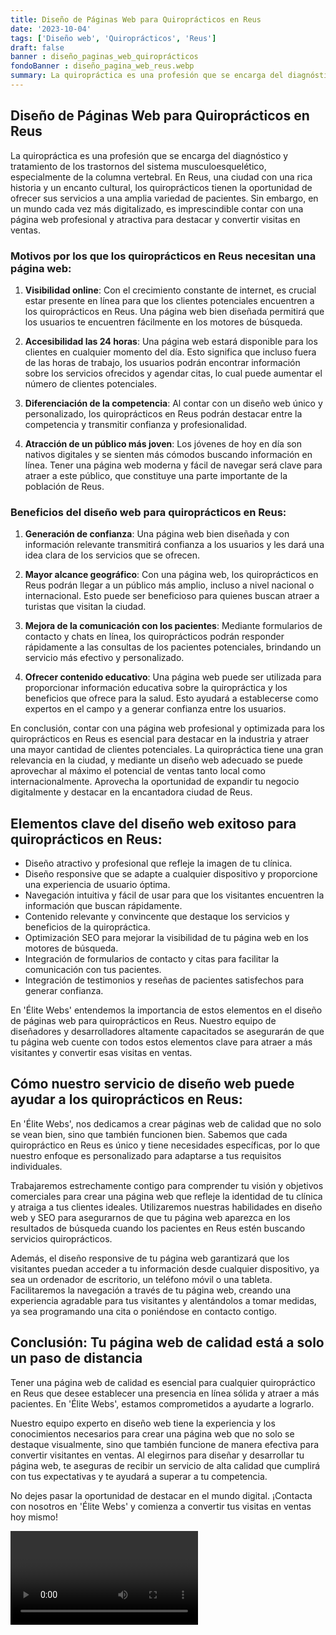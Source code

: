 ```yaml
---
title: Diseño de Páginas Web para Quiroprácticos en Reus
date: '2023-10-04'
tags: ['Diseño web', 'Quiroprácticos', 'Reus']
draft: false
banner : diseño_paginas_web_quiroprácticos
fondoBanner : diseño_pagina_web_reus.webp
summary: La quiropráctica es una profesión que se encarga del diagnóstico y tratamiento de los trastornos del sistema musculoesquelético, especialmente de la columna vertebral. En Reus, una ciudad con una rica historia y un encanto cultural, los quiroprácticos tienen la oportunidad de ofrecer sus servicios a una amplia variedad de pacientes. Sin embargo, en un mundo cada vez más digitalizado, es imprescindible contar con una página web profesional y atractiva para destacar y convertir visitas en ventas.
---
```


## Diseño de Páginas Web para Quiroprácticos en Reus

La quiropráctica es una profesión que se encarga del diagnóstico y tratamiento de los trastornos del sistema musculoesquelético, especialmente de la columna vertebral. En Reus, una ciudad con una rica historia y un encanto cultural, los quiroprácticos tienen la oportunidad de ofrecer sus servicios a una amplia variedad de pacientes. Sin embargo, en un mundo cada vez más digitalizado, es imprescindible contar con una página web profesional y atractiva para destacar y convertir visitas en ventas.

### Motivos por los que los quiroprácticos en Reus necesitan una página web:

1. **Visibilidad online**: Con el crecimiento constante de internet, es crucial estar presente en línea para que los clientes potenciales encuentren a los quiroprácticos en Reus. Una página web bien diseñada permitirá que los usuarios te encuentren fácilmente en los motores de búsqueda.

2. **Accesibilidad las 24 horas**: Una página web estará disponible para los clientes en cualquier momento del día. Esto significa que incluso fuera de las horas de trabajo, los usuarios podrán encontrar información sobre los servicios ofrecidos y agendar citas, lo cual puede aumentar el número de clientes potenciales.

3. **Diferenciación de la competencia**: Al contar con un diseño web único y personalizado, los quiroprácticos en Reus podrán destacar entre la competencia y transmitir confianza y profesionalidad.

4. **Atracción de un público más joven**: Los jóvenes de hoy en día son nativos digitales y se sienten más cómodos buscando información en línea. Tener una página web moderna y fácil de navegar será clave para atraer a este público, que constituye una parte importante de la población de Reus.

### Beneficios del diseño web para quiroprácticos en Reus:

1. **Generación de confianza**: Una página web bien diseñada y con información relevante transmitirá confianza a los usuarios y les dará una idea clara de los servicios que se ofrecen.

2. **Mayor alcance geográfico**: Con una página web, los quiroprácticos en Reus podrán llegar a un público más amplio, incluso a nivel nacional o internacional. Esto puede ser beneficioso para quienes buscan atraer a turistas que visitan la ciudad.

3. **Mejora de la comunicación con los pacientes**: Mediante formularios de contacto y chats en línea, los quiroprácticos podrán responder rápidamente a las consultas de los pacientes potenciales, brindando un servicio más efectivo y personalizado.

4. **Ofrecer contenido educativo**: Una página web puede ser utilizada para proporcionar información educativa sobre la quiropráctica y los beneficios que ofrece para la salud. Esto ayudará a establecerse como expertos en el campo y a generar confianza entre los usuarios.

En conclusión, contar con una página web profesional y optimizada para los quiroprácticos en Reus es esencial para destacar en la industria y atraer una mayor cantidad de clientes potenciales. La quiropráctica tiene una gran relevancia en la ciudad, y mediante un diseño web adecuado se puede aprovechar al máximo el potencial de ventas tanto local como internacionalmente. Aprovecha la oportunidad de expandir tu negocio digitalmente y destacar en la encantadora ciudad de Reus.

<GifSeo />

<Cta />

## Elementos clave del diseño web exitoso para quiroprácticos en Reus:

- Diseño atractivo y profesional que refleje la imagen de tu clínica.
- Diseño responsive que se adapte a cualquier dispositivo y proporcione una experiencia de usuario óptima.
- Navegación intuitiva y fácil de usar para que los visitantes encuentren la información que buscan rápidamente.
- Contenido relevante y convincente que destaque los servicios y beneficios de la quiropráctica.
- Optimización SEO para mejorar la visibilidad de tu página web en los motores de búsqueda.
- Integración de formularios de contacto y citas para facilitar la comunicación con tus pacientes.
- Integración de testimonios y reseñas de pacientes satisfechos para generar confianza.

En 'Élite Webs' entendemos la importancia de estos elementos en el diseño de páginas web para quiroprácticos en Reus. Nuestro equipo de diseñadores y desarrolladores altamente capacitados se asegurarán de que tu página web cuente con todos estos elementos clave para atraer a más visitantes y convertir esas visitas en ventas.

## Cómo nuestro servicio de diseño web puede ayudar a los quiroprácticos en Reus:

En 'Élite Webs', nos dedicamos a crear páginas web de calidad que no solo se vean bien, sino que también funcionen bien. Sabemos que cada quiropráctico en Reus es único y tiene necesidades específicas, por lo que nuestro enfoque es personalizado para adaptarse a tus requisitos individuales.

Trabajaremos estrechamente contigo para comprender tu visión y objetivos comerciales para crear una página web que refleje la identidad de tu clínica y atraiga a tus clientes ideales. Utilizaremos nuestras habilidades en diseño web y SEO para asegurarnos de que tu página web aparezca en los resultados de búsqueda cuando los pacientes en Reus estén buscando servicios quiroprácticos.

Además, el diseño responsive de tu página web garantizará que los visitantes puedan acceder a tu información desde cualquier dispositivo, ya sea un ordenador de escritorio, un teléfono móvil o una tableta. Facilitaremos la navegación a través de tu página web, creando una experiencia agradable para tus visitantes y alentándolos a tomar medidas, ya sea programando una cita o poniéndose en contacto contigo.

## Conclusión: Tu página web de calidad está a solo un paso de distancia

Tener una página web de calidad es esencial para cualquier quiropráctico en Reus que desee establecer una presencia en línea sólida y atraer a más pacientes. En 'Élite Webs', estamos comprometidos a ayudarte a lograrlo.

Nuestro equipo experto en diseño web tiene la experiencia y los conocimientos necesarios para crear una página web que no solo se destaque visualmente, sino que también funcione de manera efectiva para convertir visitantes en ventas. Al elegirnos para diseñar y desarrollar tu página web, te aseguras de recibir un servicio de alta calidad que cumplirá con tus expectativas y te ayudará a superar a tu competencia.

No dejes pasar la oportunidad de destacar en el mundo digital. ¡Contacta con nosotros en 'Élite Webs' y comienza a convertir tus visitas en ventas hoy mismo!

<Video />

<CtaBot job='Quiroprácticos' city='Reus'/>

<Gmaps query='Reus+españa+maps' />